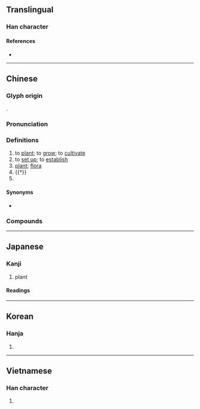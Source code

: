 {{character info}}
==Translingual==

===Han character===
{{Han char|rn=75|rad=木|as=08|sn=12|four=44916|canj=DJBM|ids=⿰木直}}

====References====
* {{Han ref|kx=0536.100|dkj=15023|dj=0923.230|hdz=21225.080|uh=690D|ud=26893|bh=B4D3|bd=46291}}

----

==Chinese==
{{zh-forms|alt=𰗝-second round simplified}}

===Glyph origin===
{{Han etym}}
{{Han compound|木|直|ls=psc|c1=s|t1=tree|c2=p}}.

===Pronunciation===
{{zh-pron
|m=zhí
|m-s=
|c=zik6
|c-t=
|g=
|h=pfs=
|j=
|mb=
|md=
|mn=qz:sia̍k/xm,zz:se̍k/qz,tw,xm,zz:si̍t/tw:ti̍t
|mn_note=sia̍k/se̍k - literary; si̍t - vernacular
|mn-t=sig8
|w=
|x=
|mc=y
|oc=y
|cat=v,n
}}

===Definitions===
{{zh-hanzi}}

# to [[plant]]; to [[grow]]; to [[cultivate]]
# to [[set up]]; to [[establish]]
# [[plant]]; [[flora]]
# {{†}} {{rfdef|zh}}
# {{surname|zh}}

====Synonyms====
* {{sense|to cultivate}}
{{zh-syn-saurus|種植}}

===Compounds===
{{zh-der|下等植物|人工植牙|動植物|卵子移植|原生植物|單花植物|器官移植|培植|孢子植物|室內植物|寄生植物|密植|常綠植物|庭園植物|弱植|心臟移植|懶人植物|手植|扶植|捕蟲植物|攀緣植物|旱性植物|曹植|有毒植物|木本植物|栽培植物|栽植|植基|植床|植株|植樹|植樹節|植牙|植物|植物人|植物園|植物學|植物油|植物激素|植物纖維|植物群落|植物誌|植物馴化|植皮手術|植群|植耳|植苗|植被|植足|植黨|植黨營私|歸化植物|水生植物|浮生植物|溫帶植物|潘植|球根植物|皮下移植|移植|種植|種植義齒|等高種植|綠色植物|纖維植物|肆奸植黨|胎生植物|腐植土|腐植質|腐生植物|苔蘚植物|草本植物|著生植物|葉狀植物|蔓生植物|蕨類植物|藤本植物|藥用植物|藻菌植物|蘚苔植物|被子植物|裸子植物|觀葉植物|觀賞植物|誤植|附生植物|陰地植物|陰性植物|陽性植物|隱花植物|顯花植物|飛潛動植|食蟲植物|骨髓移植|高山植物|高等植物|鹽生植物|植髮}}

----

==Japanese==

===Kanji===
{{ja-kanji|grade=3|rs=木08}}

# plant

====Readings====
{{ja-readings
|goon=じき
|kanon=しょく, ち
|kun=う-える, う-わる, た-てる
}}

----

==Korean==

===Hanja===
{{ko-hanja|hangeul=[[식]], [[치]]|eumhun=|rv=sik, chi|mr=sik, ch'i|y=sik, chi}}

# {{rfdef|ko|sort=木08}}

----

==Vietnamese==

===Han character===
{{vi-hantu|[[thực]]|rs=木08}}

# {{rfdef|vi|sort=木08}}